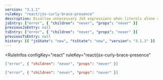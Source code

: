 ```yaml
---
version: "3.1.1"
ruleKey: "react/jsx-curly-brace-presence"
description: Disallow unnecessary JSX expressions when literals alone are sufficient or enfore JSX expressions on literals in JSX children or attributes
jsEntry: ["error", { "children": "never", "props": "never" }]
previousJsEntry: null
tsEntry: ["error", { "children": "never", "props": "never" }]
previousTsEntry: null
history: [{ "jsState": "new", "tsState": "new", "version": "3.1.1" }]
---
```


<RuleInfos 
  configKey="react" 
  ruleKey="react/jsx-curly-brace-presence" 
>

```json
["error", { "children": "never", "props": "never" }]
```

```json
["error", { "children": "never", "props": "never" }]
```

</RuleInfos>
